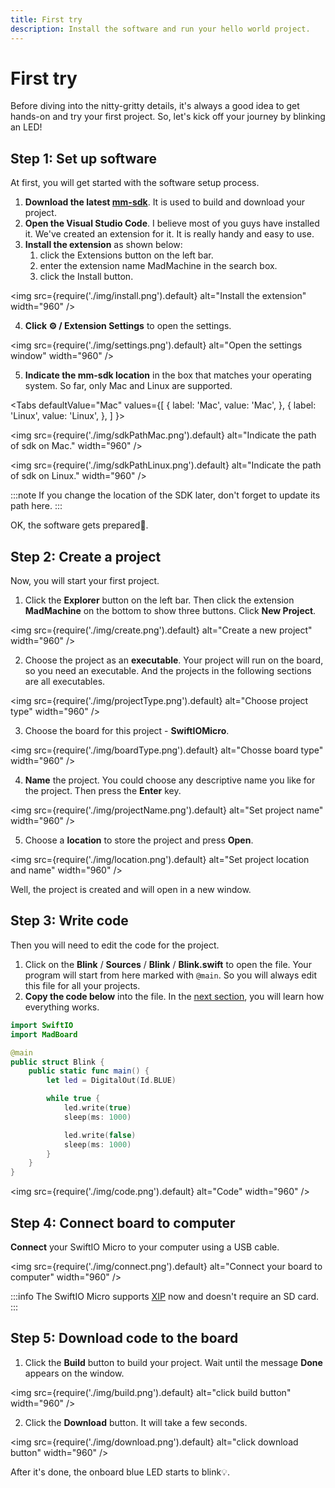 ```yaml
---
title: First try
description: Install the software and run your hello world project.
---
```


# First try


Before diving into the nitty-gritty details, it's always a good idea to get hands-on and try your first project. So, let's kick off your journey by blinking an LED!

## Step 1: Set up software 

At first, you will get started with the software setup process.


1. **Download the latest [mm-sdk](https://github.com/madmachineio/mm-sdk/releases)**. It is used to build and download your project.
2. **Open the Visual Studio Code**. I believe most of you guys have installed it. We've created an extension for it. It is really handy and easy to use.
3. **Install the extension** as shown below:
    1. click the Extensions button on the left bar.
    2. enter the extension name MadMachine in the search box.
    3. click the Install button.

<img
  src={require('./img/install.png').default}
  alt="Install the extension" width="960"
/>


4. **Click ⚙️ / Extension Settings** to open the settings.

<img
  src={require('./img/settings.png').default}
  alt="Open the settings window" width="960"
/>


5. **Indicate the mm-sdk location** in the box that matches your operating system. So far, only Mac and Linux are supported. 


<Tabs
  defaultValue="Mac"
  values={[
    { label: 'Mac', value: 'Mac', },
    { label: 'Linux', value: 'Linux', },
  ]
}>

<TabItem value="Mac">

<img
  src={require('./img/sdkPathMac.png').default}
  alt="Indicate the path of sdk on Mac." width="960"
/>

</TabItem>
<TabItem value="Linux">

<img
  src={require('./img/sdkPathLinux.png').default}
  alt="Indicate the path of sdk on Linux." width="960"
/>

</TabItem>
</Tabs>

:::note
If you change the location of the SDK later, don't forget to update its path here. 
:::


OK, the software gets prepared👏.

##  Step 2: Create a project

Now, you will start your first project.

1. Click the **Explorer** button on the left bar. Then click the extension **MadMachine** on the bottom to show three buttons. Click **New Project**.

<img
  src={require('./img/create.png').default}
  alt="Create a new project" width="960"
/>

2. Choose the project as an **executable**. Your project will run on the board, so you need an executable. And the projects in the following sections are all executables.

<img
  src={require('./img/projectType.png').default}
  alt="Choose project type" width="960"
/>


3. Choose the board for this project - **SwiftIOMicro**.

<img
  src={require('./img/boardType.png').default}
  alt="Chosse board type" width="960"
/>

4. **Name** the project. You could choose any descriptive name you like for the project. Then press the **Enter** key.

<img
  src={require('./img/projectName.png').default}
  alt="Set project name" width="960"
/>

5. Choose a **location** to store the project and press **Open**.

<img
  src={require('./img/location.png').default}
  alt="Set project location and name" width="960"
/>

Well, the project is created and will open in a new window.

##  Step 3: Write code

Then you will need to edit the code for the project. 

1. Click on the **Blink** / **Sources** / **Blink** / **Blink.swift** to open the file. Your program will start from here marked with `@main`. So you will always edit this file for all your projects.
2. **Copy the code below** into the file. In the [next section](../peripherals/led), you will learn how everything works.

```swift title="Blink.swift" showLineNumbers
import SwiftIO
import MadBoard

@main
public struct Blink {
    public static func main() {
        let led = DigitalOut(Id.BLUE)

        while true {
            led.write(true)
            sleep(ms: 1000)

            led.write(false)
            sleep(ms: 1000)
        }
    }
}
```

<img
  src={require('./img/code.png').default}
  alt="Code" width="960"
/>

##  Step 4: Connect board to computer

**Connect** your SwiftIO Micro to your computer using a USB cable.

<img
  src={require('./img/connect.png').default}
  alt="Connect your board to computer" width="960"
/>


:::info
The SwiftIO Micro supports [XIP](../../../blog/A%20brief%20introduction%20about%20Swift%20in%20embedded%20development#hardware-difference-mmu) now and doesn't require an SD card. 
:::

##  Step 5: Download code to the board

1. Click the **Build** button to build your project. Wait until the message **Done** appears on the window.

<img
  src={require('./img/build.png').default}
  alt="click build button" width="960"
/>

2. Click the **Download** button. It will take a few seconds.

<img
  src={require('./img/download.png').default}
  alt="click download button" width="960"
/>

After it's done, the onboard blue LED starts to blink💡.